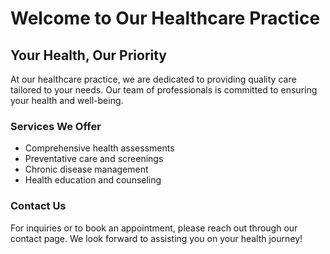 # Welcome to Our Healthcare Practice

## Your Health, Our Priority

At our healthcare practice, we are dedicated to providing quality care tailored to your needs. Our team of professionals is committed to ensuring your health and well-being.

### Services We Offer

- Comprehensive health assessments
- Preventative care and screenings
- Chronic disease management
- Health education and counseling

### Contact Us

For inquiries or to book an appointment, please reach out through our contact page. We look forward to assisting you on your health journey!